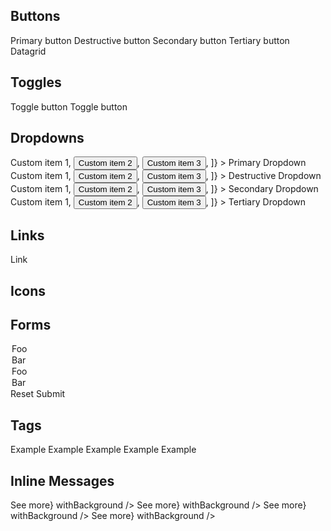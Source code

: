 
<Meta title="Component catalog" />

## Buttons

<Canvas>
	<Story name="Buttons">
		<Button.Primary icon="talend-datagrid">Primary button</Button.Primary>
		<Button.Destructive icon="talend-datagrid">Destructive button</Button.Destructive>
		<Button.Secondary icon="talend-datagrid">Secondary button</Button.Secondary>
		<Button.Tertiary icon="talend-datagrid">Tertiary button</Button.Tertiary>
		<Button.Icon icon="talend-datagrid">Datagrid</Button.Icon>
	</Story>
</Canvas>

## Toggles

<Canvas>
	<Story name="Toggles">
		<Toggle icon="talend-datagrid">Toggle button</Toggle>
		<Toggle icon="talend-datagrid" disabled>
			Toggle button
		</Toggle>
	</Story>
</Canvas>

## Dropdowns

<Canvas>
	<Story name="Dropdowns">
		<Dropdown
			as={Button.Primary}
			aria-label="Custom menu"
			items={[
				<button>Custom item 1</button>,
				<button>Custom item 2</button>,
				<button>Custom item 3</button>,
			]}
		>
			Primary Dropdown
		</Dropdown>
		<Dropdown
			as={Button.Destructive}
			aria-label="Custom menu"
			items={[
				<button>Custom item 1</button>,
				<button>Custom item 2</button>,
				<button>Custom item 3</button>,
			]}
		>
			Destructive Dropdown
		</Dropdown>
		<Dropdown
			as={Button.Secondary}
			aria-label="Custom menu"
			items={[
				<button>Custom item 1</button>,
				<button>Custom item 2</button>,
				<button>Custom item 3</button>,
			]}
		>
			Secondary Dropdown
		</Dropdown>
		<Dropdown
			as={Button.Tertiary}
			aria-label="Custom menu"
			items={[
				<button>Custom item 1</button>,
				<button>Custom item 2</button>,
				<button>Custom item 3</button>,
			]}
		>
			Tertiary Dropdown
		</Dropdown>
	</Story>
</Canvas>

## Links

<Canvas>
	<Story name="Links">
		<Link >Link</Link>
	</Story>
</Canvas>

## Icons

<Canvas>
    <Story name='Icons'>
        <Icon />
    </Story>
</Canvas>

## Forms

<Canvas>
	<Story name="Forms">
		<Form>
			<Form.Fieldset legend="Form fields">
				<Form.Text label="Input" />
				<Form.InputGroup label="Amount" prefix="$" suffix=".00">
					<Form.Number label="Amount without decimal" min="1" step="1" />
				</Form.InputGroup>
				<Form.File label="File" />
				<Form.Password label="Password" />
				<Form.Datalist label="Datalist" values={['foo', 'bar']} />
				<Form.Search label="Search" />
				<Form.Textarea label="Textarea" />
                <Form.Select label="Select">
                    <option selected>Foo</option>
                    <option>Bar</option>
                </Form.Select>
                <Form.Select label="Select multiple" multiple>
                    <option selected>Foo</option>
                    <option selected>Bar</option>
                </Form.Select>
				<Form.Checkbox label="Checkbox" checked />
				<Form.Radio label="Radio" checked />
				<Form.Switch label="Switch" checked />
			</Form.Fieldset>
			<Form.Buttons>
				<Button.Secondary type="reset">Reset</Button.Secondary>
				<Button.Primary type="submit">Submit</Button.Primary>
			</Form.Buttons>
		</Form>
	</Story>
</Canvas>

## Tags

<Canvas>
	<Story name="Tags">
		<Tag>Example</Tag>
		<Tag.Information>Example</Tag.Information>
		<Tag.Success>Example</Tag.Success>
		<Tag.Warning>Example</Tag.Warning>
		<Tag.Destructive>Example</Tag.Destructive>
	</Story>
</Canvas>

## Inline Messages

<Canvas>
	<Story name="InlineMessages">
		<InlineMessage.Information
			title={'Lorem ipsum'}
			description={
				'dolor sit amet, consectetur adipiscing elit. Integer gravida orci lacus, vel convallis enim posuere ac.'
			}
			link={<Link href={'#'}>See more</Link>}
			withBackground
		/>
		<InlineMessage.Success
			title={'Lorem ipsum'}
			description={
				'dolor sit amet, consectetur adipiscing elit. Integer gravida orci lacus, vel convallis enim posuere ac.'
			}
			link={<Link href={'#'}>See more</Link>}
			withBackground
		/>
		<InlineMessage.Warning
			title={'Lorem ipsum'}
			description={
				'dolor sit amet, consectetur adipiscing elit. Integer gravida orci lacus, vel convallis enim posuere ac.'
			}
			link={<Link href={'#'}>See more</Link>}
			withBackground
		/>
		<InlineMessage.Destructive
			title={'Lorem ipsum'}
			description={
				'dolor sit amet, consectetur adipiscing elit. Integer gravida orci lacus, vel convallis enim posuere ac.'
			}
			link={<Link href={'#'}>See more</Link>}
			withBackground
		/>
	</Story>
</Canvas>
